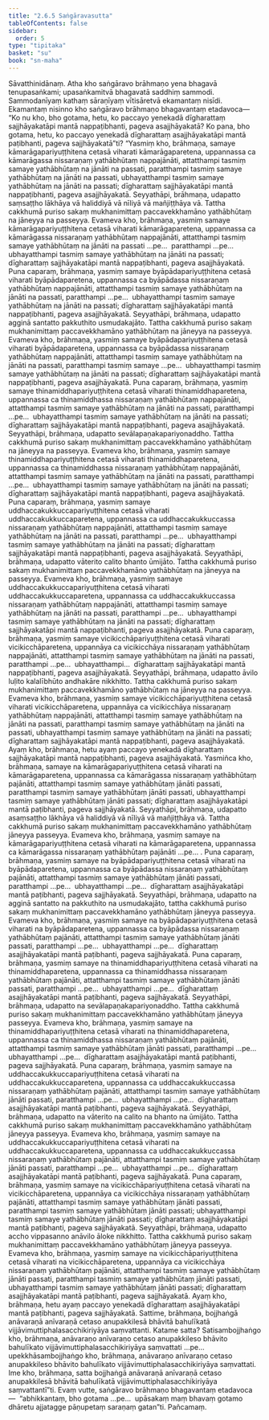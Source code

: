 ```yaml
---
title: "2.6.5 Saṅgāravasutta"
tableOfContents: false
sidebar:
  order: 5
type: "tipitaka"
basket: "su"
book: "sn-maha"
---
```



<DynamicBreadcrumb />

<Division number="236" book="sn-maha">

<Paragraph number="629" book="sn-maha">
Sāvatthinidānaṃ. Atha kho saṅgāravo brāhmaṇo yena bhagavā tenupasaṅkami; upasaṅkamitvā bhagavatā saddhiṃ sammodi. Sammodanīyaṃ kathaṃ sāraṇīyaṃ vītisāretvā ekamantaṃ nisīdi. Ekamantaṃ nisinno kho saṅgāravo brāhmaṇo bhagavantaṃ etadavoca—
</Paragraph>

<Paragraph number="630" book="sn-maha">
“Ko nu kho, bho gotama, hetu, ko paccayo yenekadā dīgharattaṃ sajjhāyakatāpi mantā nappaṭibhanti, pageva asajjhāyakatā? Ko pana, bho gotama, hetu, ko paccayo yenekadā dīgharattaṃ asajjhāyakatāpi mantā paṭibhanti, pageva sajjhāyakatā”ti?
</Paragraph>

<Paragraph number="631" book="sn-maha">
“Yasmiṃ kho, brāhmaṇa, samaye kāmarāgapariyuṭṭhitena cetasā viharati kāmarāgaparetena, uppannassa ca kāmarāgassa nissaraṇaṃ yathābhūtaṃ nappajānāti, attatthampi tasmiṃ samaye yathābhūtaṃ na jānāti na passati, paratthampi tasmiṃ samaye yathābhūtaṃ na jānāti na passati, ubhayatthampi tasmiṃ samaye yathābhūtaṃ na jānāti na passati; dīgharattaṃ sajjhāyakatāpi mantā nappaṭibhanti, pageva asajjhāyakatā.
</Paragraph>

<Paragraph number="632" book="sn-maha">
Seyyathāpi, brāhmaṇa, udapatto saṃsaṭṭho lākhāya vā haliddiyā vā nīliyā vā mañjiṭṭhāya vā. Tattha cakkhumā puriso sakaṃ mukhanimittaṃ paccavekkhamāno yathābhūtaṃ na jāneyya na passeyya. Evameva kho, brāhmaṇa, yasmiṃ samaye kāmarāgapariyuṭṭhitena cetasā viharati kāmarāgaparetena, uppannassa ca kāmarāgassa nissaraṇaṃ yathābhūtaṃ nappajānāti, attatthampi tasmiṃ samaye yathābhūtaṃ na jānāti na passati …pe…  paratthampi …pe…  ubhayatthampi tasmiṃ samaye yathābhūtaṃ na jānāti na passati; dīgharattaṃ sajjhāyakatāpi mantā nappaṭibhanti, pageva asajjhāyakatā.
</Paragraph>

<Paragraph number="633" book="sn-maha">
Puna caparaṃ, brāhmaṇa, yasmiṃ samaye byāpādapariyuṭṭhitena cetasā viharati byāpādaparetena, uppannassa ca byāpādassa nissaraṇaṃ yathābhūtaṃ nappajānāti, attatthampi tasmiṃ samaye yathābhūtaṃ na jānāti na passati, paratthampi …pe…  ubhayatthampi tasmiṃ samaye yathābhūtaṃ na jānāti na passati; dīgharattaṃ sajjhāyakatāpi mantā nappaṭibhanti, pageva asajjhāyakatā.
</Paragraph>

<Paragraph number="634" book="sn-maha">
Seyyathāpi, brāhmaṇa, udapatto agginā santatto pakkuthito usmudakajāto. Tattha cakkhumā puriso sakaṃ mukhanimittaṃ paccavekkhamāno yathābhūtaṃ na jāneyya na passeyya. Evameva kho, brāhmaṇa, yasmiṃ samaye byāpādapariyuṭṭhitena cetasā viharati byāpādaparetena, uppannassa ca byāpādassa nissaraṇaṃ yathābhūtaṃ nappajānāti, attatthampi tasmiṃ samaye yathābhūtaṃ na jānāti na passati, paratthampi tasmiṃ samaye …pe…  ubhayatthampi tasmiṃ samaye yathābhūtaṃ na jānāti na passati; dīgharattaṃ sajjhāyakatāpi mantā nappaṭibhanti, pageva asajjhāyakatā.
</Paragraph>

<Paragraph number="635" book="sn-maha">
Puna caparaṃ, brāhmaṇa, yasmiṃ samaye thinamiddhapariyuṭṭhitena cetasā viharati thinamiddhaparetena, uppannassa ca thinamiddhassa nissaraṇaṃ yathābhūtaṃ nappajānāti, attatthampi tasmiṃ samaye yathābhūtaṃ na jānāti na passati, paratthampi …pe…  ubhayatthampi tasmiṃ samaye yathābhūtaṃ na jānāti na passati; dīgharattaṃ sajjhāyakatāpi mantā nappaṭibhanti, pageva asajjhāyakatā.
</Paragraph>

<Paragraph number="636" book="sn-maha">
Seyyathāpi, brāhmaṇa, udapatto sevālapaṇakapariyonaddho. Tattha cakkhumā puriso sakaṃ mukhanimittaṃ paccavekkhamāno yathābhūtaṃ na jāneyya na passeyya. Evameva kho, brāhmaṇa, yasmiṃ samaye thinamiddhapariyuṭṭhitena cetasā viharati thinamiddhaparetena, uppannassa ca thinamiddhassa nissaraṇaṃ yathābhūtaṃ nappajānāti, attatthampi tasmiṃ samaye yathābhūtaṃ na jānāti na passati, paratthampi …pe…  ubhayatthampi tasmiṃ samaye yathābhūtaṃ na jānāti na passati; dīgharattaṃ sajjhāyakatāpi mantā nappaṭibhanti, pageva asajjhāyakatā.
</Paragraph>

<Paragraph number="637" book="sn-maha">
Puna caparaṃ, brāhmaṇa, yasmiṃ samaye uddhaccakukkuccapariyuṭṭhitena cetasā viharati uddhaccakukkuccaparetena, uppannassa ca uddhaccakukkuccassa nissaraṇaṃ yathābhūtaṃ nappajānāti, attatthampi tasmiṃ samaye yathābhūtaṃ na jānāti na passati, paratthampi …pe…  ubhayatthampi tasmiṃ samaye yathābhūtaṃ na jānāti na passati; dīgharattaṃ sajjhāyakatāpi mantā nappaṭibhanti, pageva asajjhāyakatā.
</Paragraph>

<Paragraph number="638" book="sn-maha">
Seyyathāpi, brāhmaṇa, udapatto vāterito calito bhanto ūmijāto. Tattha cakkhumā puriso sakaṃ mukhanimittaṃ paccavekkhamāno yathābhūtaṃ na jāneyya na passeyya. Evameva kho, brāhmaṇa, yasmiṃ samaye uddhaccakukkuccapariyuṭṭhitena cetasā viharati uddhaccakukkuccaparetena, uppannassa ca uddhaccakukkuccassa nissaraṇaṃ yathābhūtaṃ nappajānāti, attatthampi tasmiṃ samaye yathābhūtaṃ na jānāti na passati, paratthampi …pe…  ubhayatthampi tasmiṃ samaye yathābhūtaṃ na jānāti na passati; dīgharattaṃ sajjhāyakatāpi mantā nappaṭibhanti, pageva asajjhāyakatā.
</Paragraph>

<Paragraph number="639" book="sn-maha">
Puna caparaṃ, brāhmaṇa, yasmiṃ samaye vicikicchāpariyuṭṭhitena cetasā viharati vicikicchāparetena, uppannāya ca vicikicchāya nissaraṇaṃ yathābhūtaṃ nappajānāti, attatthampi tasmiṃ samaye yathābhūtaṃ na jānāti na passati, paratthampi …pe…  ubhayatthampi…  dīgharattaṃ sajjhāyakatāpi mantā nappaṭibhanti, pageva asajjhāyakatā.
</Paragraph>

<Paragraph number="640" book="sn-maha">
Seyyathāpi, brāhmaṇa, udapatto āvilo luḷito kalalībhūto andhakāre nikkhitto. Tattha cakkhumā puriso sakaṃ mukhanimittaṃ paccavekkhamāno yathābhūtaṃ na jāneyya na passeyya. Evameva kho, brāhmaṇa, yasmiṃ samaye vicikicchāpariyuṭṭhitena cetasā viharati vicikicchāparetena, uppannāya ca vicikicchāya nissaraṇaṃ yathābhūtaṃ nappajānāti, attatthampi tasmiṃ samaye yathābhūtaṃ na jānāti na passati, paratthampi tasmiṃ samaye yathābhūtaṃ na jānāti na passati, ubhayatthampi tasmiṃ samaye yathābhūtaṃ na jānāti na passati; dīgharattaṃ sajjhāyakatāpi mantā nappaṭibhanti, pageva asajjhāyakatā. Ayaṃ kho, brāhmaṇa, hetu ayaṃ paccayo yenekadā dīgharattaṃ sajjhāyakatāpi mantā nappaṭibhanti, pageva asajjhāyakatā.
</Paragraph>

<Paragraph number="641" book="sn-maha">
Yasmiñca kho, brāhmaṇa, samaye na kāmarāgapariyuṭṭhitena cetasā viharati na kāmarāgaparetena, uppannassa ca kāmarāgassa nissaraṇaṃ yathābhūtaṃ pajānāti, attatthampi tasmiṃ samaye yathābhūtaṃ jānāti passati, paratthampi tasmiṃ samaye yathābhūtaṃ jānāti passati, ubhayatthampi tasmiṃ samaye yathābhūtaṃ jānāti passati; dīgharattaṃ asajjhāyakatāpi mantā paṭibhanti, pageva sajjhāyakatā.
</Paragraph>

<Paragraph number="642" book="sn-maha">
Seyyathāpi, brāhmaṇa, udapatto asaṃsaṭṭho lākhāya vā haliddiyā vā nīliyā vā mañjiṭṭhāya vā. Tattha cakkhumā puriso sakaṃ mukhanimittaṃ paccavekkhamāno yathābhūtaṃ jāneyya passeyya. Evameva kho, brāhmaṇa, yasmiṃ samaye na kāmarāgapariyuṭṭhitena cetasā viharati na kāmarāgaparetena, uppannassa ca kāmarāgassa nissaraṇaṃ yathābhūtaṃ pajānāti …pe… .
</Paragraph>

<Paragraph number="643" book="sn-maha">
Puna caparaṃ, brāhmaṇa, yasmiṃ samaye na byāpādapariyuṭṭhitena cetasā viharati na byāpādaparetena, uppannassa ca byāpādassa nissaraṇaṃ yathābhūtaṃ pajānāti, attatthampi tasmiṃ samaye yathābhūtaṃ jānāti passati, paratthampi …pe…  ubhayatthampi …pe…  dīgharattaṃ asajjhāyakatāpi mantā paṭibhanti, pageva sajjhāyakatā.
</Paragraph>

<Paragraph number="644" book="sn-maha">
Seyyathāpi, brāhmaṇa, udapatto na agginā santatto na pakkuthito na usmudakajāto, tattha cakkhumā puriso sakaṃ mukhanimittaṃ paccavekkhamāno yathābhūtaṃ jāneyya passeyya. Evameva kho, brāhmaṇa, yasmiṃ samaye na byāpādapariyuṭṭhitena cetasā viharati na byāpādaparetena, uppannassa ca byāpādassa nissaraṇaṃ yathābhūtaṃ pajānāti, attatthampi tasmiṃ samaye yathābhūtaṃ jānāti passati, paratthampi …pe…  ubhayatthampi …pe…  dīgharattaṃ asajjhāyakatāpi mantā paṭibhanti, pageva sajjhāyakatā.
</Paragraph>

<Paragraph number="645" book="sn-maha">
Puna caparaṃ, brāhmaṇa, yasmiṃ samaye na thinamiddhapariyuṭṭhitena cetasā viharati na thinamiddhaparetena, uppannassa ca thinamiddhassa nissaraṇaṃ yathābhūtaṃ pajānāti, attatthampi tasmiṃ samaye yathābhūtaṃ jānāti passati, paratthampi …pe…  ubhayatthampi …pe…  dīgharattaṃ asajjhāyakatāpi mantā paṭibhanti, pageva sajjhāyakatā.
</Paragraph>

<Paragraph number="646" book="sn-maha">
Seyyathāpi, brāhmaṇa, udapatto na sevālapaṇakapariyonaddho. Tattha cakkhumā puriso sakaṃ mukhanimittaṃ paccavekkhamāno yathābhūtaṃ jāneyya passeyya. Evameva kho, brāhmaṇa, yasmiṃ samaye na thinamiddhapariyuṭṭhitena cetasā viharati na thinamiddhaparetena, uppannassa ca thinamiddhassa nissaraṇaṃ yathābhūtaṃ pajānāti, attatthampi tasmiṃ samaye yathābhūtaṃ jānāti passati, paratthampi …pe…  ubhayatthampi …pe…  dīgharattaṃ asajjhāyakatāpi mantā paṭibhanti, pageva sajjhāyakatā.
</Paragraph>

<Paragraph number="647" book="sn-maha">
Puna caparaṃ, brāhmaṇa, yasmiṃ samaye na uddhaccakukkuccapariyuṭṭhitena cetasā viharati na uddhaccakukkuccaparetena, uppannassa ca uddhaccakukkuccassa nissaraṇaṃ yathābhūtaṃ pajānāti, attatthampi tasmiṃ samaye yathābhūtaṃ jānāti passati, paratthampi …pe…  ubhayatthampi …pe…  dīgharattaṃ asajjhāyakatāpi mantā paṭibhanti, pageva sajjhāyakatā.
</Paragraph>

<Paragraph number="648" book="sn-maha">
Seyyathāpi, brāhmaṇa, udapatto na vāterito na calito na bhanto na ūmijāto. Tattha cakkhumā puriso sakaṃ mukhanimittaṃ paccavekkhamāno yathābhūtaṃ jāneyya passeyya. Evameva kho, brāhmaṇa, yasmiṃ samaye na uddhaccakukkuccapariyuṭṭhitena cetasā viharati na uddhaccakukkuccaparetena, uppannassa ca uddhaccakukkuccassa nissaraṇaṃ yathābhūtaṃ pajānāti, attatthampi tasmiṃ samaye yathābhūtaṃ jānāti passati, paratthampi …pe…  ubhayatthampi …pe…  dīgharattaṃ asajjhāyakatāpi mantā paṭibhanti, pageva sajjhāyakatā.
</Paragraph>

<Paragraph number="649" book="sn-maha">
Puna caparaṃ, brāhmaṇa, yasmiṃ samaye na vicikicchāpariyuṭṭhitena cetasā viharati na vicikicchāparetena, uppannāya ca vicikicchāya nissaraṇaṃ yathābhūtaṃ pajānāti, attatthampi tasmiṃ samaye yathābhūtaṃ jānāti passati, paratthampi tasmiṃ samaye yathābhūtaṃ jānāti passati; ubhayatthampi tasmiṃ samaye yathābhūtaṃ jānāti passati; dīgharattaṃ asajjhāyakatāpi mantā paṭibhanti, pageva sajjhāyakatā.
</Paragraph>

<Paragraph number="650" book="sn-maha">
Seyyathāpi, brāhmaṇa, udapatto accho vippasanno anāvilo āloke nikkhitto. Tattha cakkhumā puriso sakaṃ mukhanimittaṃ paccavekkhamāno yathābhūtaṃ jāneyya passeyya. Evameva kho, brāhmaṇa, yasmiṃ samaye na vicikicchāpariyuṭṭhitena cetasā viharati na vicikicchāparetena, uppannāya ca vicikicchāya nissaraṇaṃ yathābhūtaṃ pajānāti, attatthampi tasmiṃ samaye yathābhūtaṃ jānāti passati, paratthampi tasmiṃ samaye yathābhūtaṃ jānāti passati, ubhayatthampi tasmiṃ samaye yathābhūtaṃ jānāti passati; dīgharattaṃ asajjhāyakatāpi mantā paṭibhanti, pageva sajjhāyakatā. Ayaṃ kho, brāhmaṇa, hetu ayaṃ paccayo yenekadā dīgharattaṃ asajjhāyakatāpi mantā paṭibhanti, pageva sajjhāyakatā.
</Paragraph>

<Paragraph number="651" book="sn-maha">
Sattime, brāhmaṇa, bojjhaṅgā anāvaraṇā anīvaraṇā cetaso anupakkilesā bhāvitā bahulīkatā vijjāvimuttiphalasacchikiriyāya saṃvattanti. Katame satta? Satisambojjhaṅgo kho, brāhmaṇa, anāvaraṇo anīvaraṇo cetaso anupakkileso bhāvito bahulīkato vijjāvimuttiphalasacchikiriyāya saṃvattati …pe…  upekkhāsambojjhaṅgo kho, brāhmaṇa, anāvaraṇo anīvaraṇo cetaso anupakkileso bhāvito bahulīkato vijjāvimuttiphalasacchikiriyāya saṃvattati. Ime kho, brāhmaṇa, satta bojjhaṅgā anāvaraṇā anīvaraṇā cetaso anupakkilesā bhāvitā bahulīkatā vijjāvimuttiphalasacchikiriyāya saṃvattantī”ti.
</Paragraph>

<Paragraph number="652" book="sn-maha">
Evaṃ vutte, saṅgāravo brāhmaṇo bhagavantaṃ etadavoca—  “abhikkantaṃ, bho gotama …pe…  upāsakaṃ maṃ bhavaṃ gotamo dhāretu ajjatagge pāṇupetaṃ saraṇaṃ gatan”ti.

</Paragraph>
</Division>

<Paragraph number="653" type="center" book="sn-maha">
Pañcamaṃ.
</Paragraph>